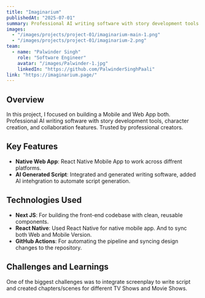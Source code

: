 ```yaml
---
title: "Imaginarium"
publishedAt: "2025-07-01"
summary: Professional AI writing software with story development tools."
images:
  - "/images/projects/project-01/imaginarium-main-1.png"
  - "/images/projects/project-01/imaginarium-2.png"
team:
  - name: "Palwinder Singh"
    role: "Software Engineer"
    avatar: "/images/Palwinder-1.jpg"
    linkedIn: "https://github.com/PalwinderSinghPaali"
link: "https://imaginarium.page/"
---
```


## Overview

In this project, I focused on building a Mobile and Web App both. Professional AI writing software with story development tools, character creation, and collaboration features. Trusted by professional creators.

## Key Features

- **Native Web App**: React Native Mobile App to work across diffrent platforms. 
- **AI Generated Script**: Integrated and generated writing software, added AI intehgration to automate script generation.

## Technologies Used

- **Next JS**: For building the front-end codebase with clean, reusable components.
- **React Native**: Used React Native for native mobile app. And to sync both Web and Mobile Version.
- **GitHub Actions**: For automating the pipeline and syncing design changes to the repository.

## Challenges and Learnings

One of the biggest challenges was to integrate screenplay to write script and created chapters/scenes for different TV Shows and Movie Shows.